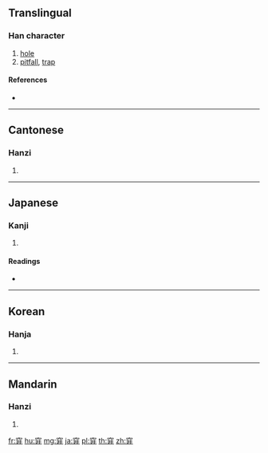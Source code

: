 {{character info/new}}
{{also|阱}}
==Translingual==

===Han character===
{{Han char|rn=116|rad=穴|as=04|sn=9|four=|canj=JCTT}}

# [[hole]]
# [[pitfall]], [[trap]]

====References====
* {{Han ref|kx=0863.150|dkj=25433|dj=1291.140|hdz=42721.080|uh=7A7D|ud=31357}}

----

==Cantonese==

===Hanzi===
{{yue-hanzi|jyut=|y=jing6}}

# {{defn|lang=yue|sort=穴04}}

----

==Japanese==

===Kanji===
{{ja-kanji|grade=|rs=穴04}}

# {{defn|lang=ja|sort=穴04}}

====Readings====
* {{ja-readings|on=[[せい]] (sei)|kun=[[おとしあな]] (otoshiana)|nanori=}}

----

==Korean==

===Hanja===
{{ko-hanja|hangeul=정|eumhun=|rv=jeong|mr=chŏng|y=ceng}}

# {{defn|lang=ko|sort=穴04}}

----

==Mandarin==

===Hanzi===
{{cmn-hanzi|pin=[[jǐng]] ([[jing3]])|wg=ching<sup>3</sup>}}

# {{defn|lang=cmn|sort=穴04}}

[[fr:穽]]
[[hu:穽]]
[[mg:穽]]
[[ja:穽]]
[[pl:穽]]
[[th:穽]]
[[zh:穽]]